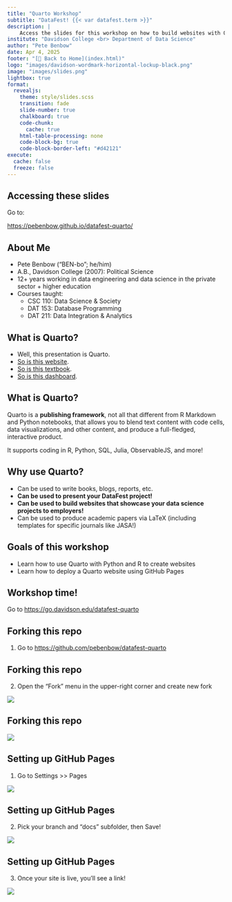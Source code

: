 ```yaml
---
title: "Quarto Workshop"
subtitle: "DataFest! {{< var datafest.term >}}"
description: | 
    Access the slides for this workshop on how to build websites with Quarto!
institute: "Davidson College <br> Department of Data Science"
author: "Pete Benbow"
date: Apr 4, 2025
footer: "[🔗 Back to Home](index.html)"
logo: "images/davidson-wordmark-horizontal-lockup-black.png"
image: "images/slides.png"
lightbox: true
format:
  revealjs:
    theme: style/slides.scss
    transition: fade
    slide-number: true
    chalkboard: true
    code-chunk:
      cache: true
    html-table-processing: none
    code-block-bg: true
    code-block-border-left: "#d42121"
execute:
  cache: false
  freeze: false
---
```


## Accessing these slides

Go to:

<https://pebenbow.github.io/datafest-quarto/>{target="_blank"}

## About Me

- Pete Benbow ("BEN-bo"; he/him)
- A.B., Davidson College (2007): Political Science
- 12+ years working in data engineering and data science in the private sector + higher education
- Courses taught:
    - CSC 110: Data Science & Society
    - DAT 153: Database Programming
    - DAT 211: Data Integration & Analytics

## What is Quarto?

- Well, this presentation is Quarto.
- [So is this website](https://pebenbow.github.io/datafest-quarto/){target="_blank"}.
- [So is this textbook](https://r4ds.hadley.nz/){target="_blank"}.
- [So is this dashboard](https://ivelasq.github.io/mortgage-dashboard/){target="_blank"}.

## What is Quarto?

Quarto is a **publishing framework**, not all that different from R Markdown and Python notebooks, that allows you to blend text content with code cells, data visualizations, and other content, and produce a full-fledged, interactive product.

It supports coding in R, Python, SQL, Julia, ObservableJS, and more!

## Why use Quarto?

- Can be used to write books, blogs, reports, etc.
- **Can be used to present your DataFest project!**
- **Can be used to build websites that showcase your data science projects to employers!**
- Can be used to produce academic papers via LaTeX (including templates for specific journals like JASA!)

## Goals of this workshop

- Learn how to use Quarto with Python and R to create websites
- Learn how to deploy a Quarto website using GitHub Pages

## Workshop time!

Go to <https://go.davidson.edu/datafest-quarto>{target="_blank"}

## Forking this repo

1. Go to <https://github.com/pebenbow/datafest-quarto>{target="_blank"}

## Forking this repo

2. Open the "Fork" menu in the upper-right corner and create new fork

![](images/repo-fork.png)

## Forking this repo

![](images/repo-fork2.png)

## Setting up GitHub Pages

1. Go to Settings >> Pages

![](images/github-pages01.png)

## Setting up GitHub Pages

2. Pick your branch and "docs" subfolder, then Save!

![](images/github-pages02.png)

## Setting up GitHub Pages

3. Once your site is live, you'll see a link!

![](images/github-pages03.png)